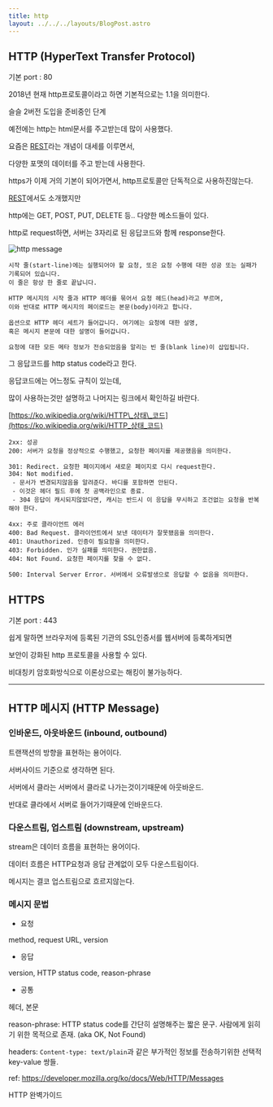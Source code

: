 ```yaml
---
title: http
layout: ../../../layouts/BlogPost.astro
---
```



## HTTP \(HyperText Transfer Protocol\)

기본 port : 80

2018년 현재 http프로토콜이라고 하면 기본적으로는 1.1을 의미한다.

슬슬 2버전 도입을 준비중인 단계

예전에는 http는 html문서를 주고받는데 많이 사용했다.

요즘은 [REST](/server-side/rest)라는 개념이 대세를 이루면서,

다양한 포맷의 데이터를 주고 받는데 사용한다.

https가 이제 거의 기본이 되어가면서, http프로토콜만 단독적으로 사용하진않는다.

[REST](/server-side/rest)에서도 소개했지만

http에는 GET, POST, PUT, DELETE 등.. 다양한 메소드들이 있다.

http로 request하면, 서버는 3자리로 된 응답코드와 함께 response한다.

<img src={img.src} width={img.width} height={img.height} alt="http message" />

```
시작 줄(start-line)에는 실행되어야 할 요청, 또은 요청 수행에 대한 성공 또는 실패가 기록되어 있습니다.
이 줄은 항상 한 줄로 끝납니다.

HTTP 메시지의 시작 줄과 HTTP 헤더를 묶어서 요청 헤드(head)라고 부르며,
이와 반대로 HTTP 메시지의 페이로드는 본문(body)이라고 합니다.

옵션으로 HTTP 헤더 세트가 들어갑니다. 여기에는 요청에 대한 설명,
혹은 메시지 본문에 대한 설명이 들어갑니다.

요청에 대한 모든 메타 정보가 전송되었음을 알리는 빈 줄(blank line)이 삽입됩니다.
```

그 응답코드를 http status code라고 한다.

응답코드에는 어느정도 규칙이 있는데,

많이 사용하는것만 설명하고 나머지는 링크에서 확인하길 바란다.

[https://ko.wikipedia.org/wiki/HTTP\_상태\_코드](https://ko.wikipedia.org/wiki/HTTP_상태_코드)

```
2xx: 성공
200: 서버가 요청을 정상적으로 수행했고, 요청한 페이지를 제공했음을 의미한다.
```

```
301: Redirect. 요청한 페이지에서 새로운 페이지로 다시 request한다.
304: Not modified.
 - 문서가 변경되지않음을 알려준다. 바디를 포함하면 안된다.
 - 이것은 헤더 필드 후에 첫 공백라인으로 종료.
 - 304 응답이 캐시되지않았다면, 캐시는 반드시 이 응답을 무시하고 조건없는 요청을 반복해야 한다.
```

```
4xx: 주로 클라이언트 에러
400: Bad Request. 클라이언트에서 보낸 데이터가 잘못됐음을 의미한다.
401: Unauthorized. 인증이 필요함을 의미한다.
403: Forbidden. 인가 실패를 의미한다. 권한없음.
404: Not Found. 요청한 페이지를 찾을 수 없다.
```

```
500: Interval Server Error. 서버에서 오류발생으로 응답할 수 없음을 의미한다.
```

## HTTPS

기본 port : 443

쉽게 말하면 브라우저에 등록된 기관의 SSL인증서를 웹서버에 등록하게되면

보안이 강화된 http 프로토콜을 사용할 수 있다.

비대칭키 암호화방식으로 이론상으로는 해킹이 불가능하다.

---

## HTTP 메시지 (HTTP Message)

### 인바운드, 아웃바운드 (inbound, outbound)

트랜잭션의 방향을 표현하는 용어이다.

서버사이드 기준으로 생각하면 된다.

서버에서 클라는 서버에서 클라로 나가는것이기때문에 아웃바운드.

반대로 클라에서 서버로 들어가기때문에 인바운드다.

### 다운스트림, 업스트림 (downstream, upstream)

stream은 데이터 흐름을 표현하는 용어이다.

데이터 흐름은 HTTP요청과 응답 관계없이 모두 다운스트림이다.

메시지는 결코 업스트림으로 흐르지않는다.

### 메시지 문법

* 요청

method, request URL, version

* 응답

version, HTTP status code, reason-phrase

* 공통

헤더, 본문

reason-phrase: HTTP status code를 간단히 설명해주는 짧은 문구. 사람에게 읽히기 위한 목적으로 존재. (aka OK, Not Found)

headers: ```Content-type: text/plain```과 같은 부가적인 정보를 전송하기위한 선택적 key-value 쌍들.

ref: https://developer.mozilla.org/ko/docs/Web/HTTP/Messages

HTTP 완벽가이드